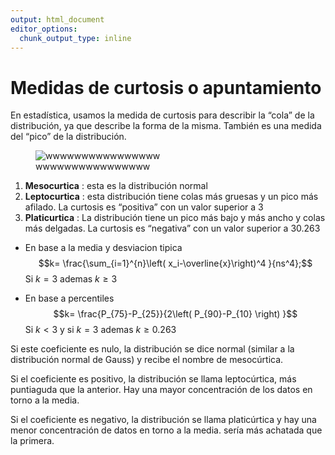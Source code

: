 ```yaml
---
output: html_document
editor_options: 
  chunk_output_type: inline
---
```


# Medidas de curtosis o apuntamiento

En estadística, usamos la medida de curtosis para describir la "cola" de la distribución, ya que describe la forma de la misma. También es una medida del "pico" de la distribución.

![wwwwwwwwwwwwwwww](curtosis.jpg)


1.  **Mesocurtica** : esta es la distribución normal
2.  **Leptocurtica** : esta distribución tiene colas más gruesas y un pico más afilado. La curtosis es "positiva" con un valor superior a 3
3.  **Platicurtica** : La distribución tiene un pico más bajo y más ancho y colas más delgadas. La curtosis es "negativa" con un valor superior a 30.263



* En base a la media y desviacion tipica
$$k= \frac{\sum_{i=1}^{n}\left( x_i-\overline{x}\right)^4 }{ns^4};$$ Si $k=3$ ademas $k\geq 3$


* En base a percentiles
$$k= \frac{P_{75}-P_{25}}{2\left( P_{90}-P_{10} \right) }$$ Si $k<3$ y si $k=3$ ademas $k\geq 0.263$

Si este coeficiente es nulo, la distribución se dice normal (similar a la distribución normal de Gauss) y recibe el nombre de mesocúrtica.

Si el coeficiente es positivo, la distribución se llama leptocúrtica, más puntiaguda que la anterior. Hay una mayor concentración de los datos en torno a la media.

Si el coeficiente es negativo, la distribución se llama platicúrtica y hay una menor concentración de datos en torno a la media. sería más achatada que la primera.
<!--

```r
if (knitr::is_html_output()) {
knitr::include_url("https://www.youtube.com/embed/TTpbP5BVtiA")
} else {
knitr::include_graphics('U.svg')
}
```









```python3 {cmd=true matplotlib=true}
import matplotlib.pyplot as plt
import numpy as np

x = np.random.normal(170, 10, 250)

plt.hist(x)
plt.show() 
```
```python3 {cmd=true matplotlib=true}
from matplotlib import rc
import matplotlib.pylab as plt

rc('font', **{'family': 'serif', 'serif': ['Computer Modern']})
rc('text', usetex=True)

x = plt.linspace(0,5)
plt.plot(x,plt.sin(x))
plt.ylabel(r"This is $\sin(x)$", size=20)
plt.show()
```

```python3 {cmd=true matplotlib=true}
import matplotlib.pyplot as plt
import numpy as np

x = np.array(["A", "B", "C", "D"])
y = np.array([3, 8, 1, 10])

plt.bar(x,y)
plt.show()
```

```python3 {cmd=true matplotlib=true}
import numpy

speed = [32,111,138,28,59,77,97]

x = numpy.std(speed)

print(x)
```

![wwwwwwww](foo.png)


wwwwwwwwwwwwwwwwwwwwwwwwwwwwwwwwwwwwwwwwwwwwwwwwwwwwwwwwwwwwwwwwwwww
-->